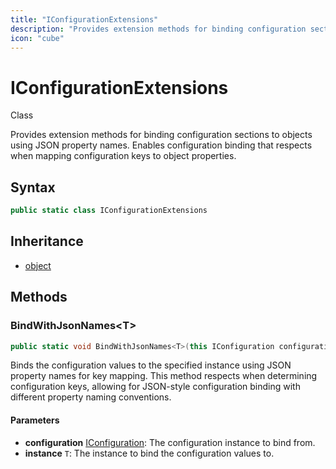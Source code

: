 ```yaml
---
title: "IConfigurationExtensions"
description: "Provides extension methods for binding configuration sections to objects using JSON property names."
icon: "cube"
---
```


# IConfigurationExtensions

<Badge variant="outline">Class</Badge>

Provides extension methods for binding configuration sections to objects using JSON property names.
Enables configuration binding that respects <xref href="System.Text.Json.Serialization.JsonPropertyNameAttribute" data-throw-if-not-resolved="false"></xref> when mapping
configuration keys to object properties.

## Syntax

```csharp
public static class IConfigurationExtensions
```

## Inheritance

- [object](https://learn.microsoft.com/dotnet/api/system.object)

## Methods

### BindWithJsonNames&lt;T&gt;

```csharp
public static void BindWithJsonNames<T>(this IConfiguration configuration, T instance)
```

Binds the configuration values to the specified instance using JSON property names for key mapping.
This method respects <xref href="System.Text.Json.Serialization.JsonPropertyNameAttribute" data-throw-if-not-resolved="false"></xref> when determining configuration keys,
allowing for JSON-style configuration binding with different property naming conventions.

#### Parameters

- **configuration** [IConfiguration](https://learn.microsoft.com/dotnet/api/microsoft.extensions.configuration.iconfiguration): The configuration instance to bind from.
- **instance** ``T``: The instance to bind the configuration values to.


